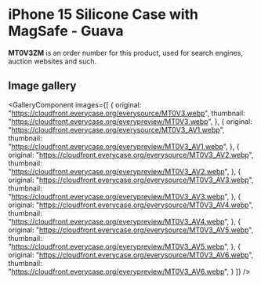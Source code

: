 
# iPhone 15 Silicone Case with MagSafe - Guava

<Callout type='info' emoji='👉🏻'>**MT0V3ZM** is an order number for this product, used for search engines, auction websites and such.</Callout>

## Image gallery

<GalleryComponent
    images={[
      {
        original: "https://cloudfront.everycase.org/everysource/MT0V3.webp",
        thumbnail: "https://cloudfront.everycase.org/everypreview/MT0V3.webp",
      },
      {
        original: "https://cloudfront.everycase.org/everysource/MT0V3_AV1.webp",
        thumbnail: "https://cloudfront.everycase.org/everypreview/MT0V3_AV1.webp",
      },
      {
        original: "https://cloudfront.everycase.org/everysource/MT0V3_AV2.webp",
        thumbnail: "https://cloudfront.everycase.org/everypreview/MT0V3_AV2.webp",
      },
      {
        original: "https://cloudfront.everycase.org/everysource/MT0V3_AV3.webp",
        thumbnail: "https://cloudfront.everycase.org/everypreview/MT0V3_AV3.webp",
      },
      {
        original: "https://cloudfront.everycase.org/everysource/MT0V3_AV4.webp",
        thumbnail: "https://cloudfront.everycase.org/everypreview/MT0V3_AV4.webp",
      },
      {
        original: "https://cloudfront.everycase.org/everysource/MT0V3_AV5.webp",
        thumbnail: "https://cloudfront.everycase.org/everypreview/MT0V3_AV5.webp",
      },
      {
        original: "https://cloudfront.everycase.org/everysource/MT0V3_AV6.webp",
        thumbnail: "https://cloudfront.everycase.org/everypreview/MT0V3_AV6.webp",
      }
    ]}
  />
